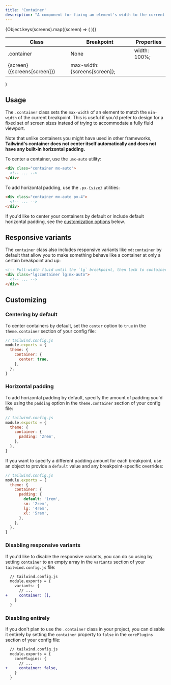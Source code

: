 ```yaml
---
title: 'Container'
description: "A component for fixing an element's width to the current breakpoint."
---
```



  <table className="w-full text-left table-collapse">
    <colgroup>
      <col className="w-1/4" />
      <col className="w-1/4" />
      <col className="w-1/2" />
    </colgroup>
    <thead>
      <tr>
        <th className="text-sm font-semibold text-gray-700 p-2 bg-gray-100">Class</th>
        <th className="text-sm font-semibold text-gray-700 p-2 bg-gray-100">Breakpoint</th>
        <th className="text-sm font-semibold text-gray-700 p-2 bg-gray-100">Properties</th>
      </tr>
    </thead>
    <tbody className="align-baseline">
      <tr>
        <td rowSpan={5} className="p-2 border-t border-gray-300 font-mono text-xs text-purple-700">
          .container
        </td>
        <td className="p-2 border-t border-gray-300 font-mono text-xs text-gray-600">
          <span className="font-sans italic font-sans">None</span>
        </td>
        <td className="p-2 border-t border-gray-300 font-mono text-xs text-blue-700">
          width: 100%;
        </td>
      </tr>
      {Object.keys(screens).map((screen) => (
        <tr key={screen}>
          <td className="p-2 border-t border-gray-300 font-mono text-xs text-gray-700">
            {screen} <span className="text-gray-600 font-sans italic">({screens[screen]})</span>
          </td>
          <td className="p-2 border-t border-gray-300 font-mono text-xs text-blue-700">
            max-width: {screens[screen]};
          </td>
        </tr>
      ))}
    </tbody>
  </table>
)

## Usage

The `.container` class sets the `max-width` of an element to match the `min-width` of the current breakpoint. This is useful if you'd prefer to design for a fixed set of screen sizes instead of trying to accommodate a fully fluid viewport.

Note that unlike containers you might have used in other frameworks, **Tailwind's container does not center itself automatically and does not have any built-in horizontal padding.**

To center a container, use the `.mx-auto` utility:

```html
<div class="container mx-auto">
  <!-- ... -->
</div>
```

To add horizontal padding, use the `.px-{size}` utilities:

```html
<div class="container mx-auto px-4">
  <!-- ... -->
</div>
```

If you'd like to center your containers by default or include default horizontal padding, see the [customization options](#customizing) below.

## Responsive variants

The `container` class also includes responsive variants like `md:container` by default that allow you to make something behave like a container at only a certain breakpoint and up:

```html
<!-- Full-width fluid until the `lg` breakpoint, then lock to container -->
<div class="lg:container lg:mx-auto">
  <!-- ... -->
</div>
```

## Customizing

### Centering by default

To center containers by default, set the `center` option to `true` in the `theme.container` section of your config file:

```js
// tailwind.config.js
module.exports = {
  theme: {
    container: {
      center: true,
    },
  },
}
```

### Horizontal padding

To add horizontal padding by default, specify the amount of padding you'd like using the `padding` option in the `theme.container` section of your config file:

```js
// tailwind.config.js
module.exports = {
  theme: {
    container: {
      padding: '2rem',
    },
  },
}
```

If you want to specify a different padding amount for each breakpoint, use an object to provide a `default` value and any breakpoint-specific overrides:

```js
// tailwind.config.js
module.exports = {
  theme: {
    container: {
      padding: {
        default: '1rem',
        sm: '2rem',
        lg: '4rem',
        xl: '5rem',
      },
    },
  },
}
```

### Disabling responsive variants

If you'd like to disable the responsive variants, you can do so using by setting `container` to an empty array in the `variants` section of your `tailwind.config.js` file:

```diff
  // tailwind.config.js
  module.exports = {
    variants: {
      // ...
+     container: [],
    }
  }
```

### Disabling entirely

If you don't plan to use the `.container` class in your project, you can disable it entirely by setting the `container` property to `false` in the `corePlugins` section of your config file:

```diff
  // tailwind.config.js
  module.exports = {
    corePlugins: {
      // ...
+     container: false,
    }
  }
```
